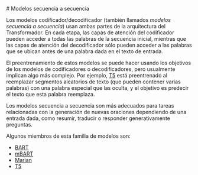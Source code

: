 # Modelos secuencia a secuencia

<Youtube id="0_4KEb08xrE" />

Los modelos codificador/decodificador (también llamados *modelos secuencia a secuencia*) usan ambas partes de la arquitectura del Transformador. En cada etapa, las capas de atención del codificador pueden acceder a todas las palabras de la secuencia inicial, mientras que las capas de atención del decodificador sólo pueden acceder a las palabras que se ubican antes de una palabra dada en el texto de entrada.

El preentrenamiento de estos modelos se puede hacer usando los objetivos de los modelos de codificadores o decodificadores, pero usualmente implican algo más complejo. Por ejemplo, [T5](https://huggingface.co/t5-base) está preentrenado al reemplazar segmentos aleatorios de texto (que pueden contener varias palabras) con una palabra especial que las oculta, y el objetivo es predecir el texto que esta palabra reemplaza.

Los modelos secuencia a secuencia son más adecuados para tareas relacionadas con la generación de nuevas oraciones dependiendo de una entrada dada, como resumir, traducir o responder generativamente preguntas.

Algunos miembros de esta familia de modelos son:

- [BART](https://huggingface.co/transformers/model_doc/bart.html)
- [mBART](https://huggingface.co/transformers/model_doc/mbart.html)
- [Marian](https://huggingface.co/transformers/model_doc/marian.html)
- [T5](https://huggingface.co/transformers/model_doc/t5.html)
